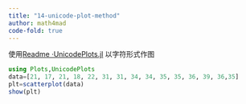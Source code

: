 ```yaml
---
title: "14-unicode-plot-method"
author: math4mad
code-fold: true
---
```


:::{.callout-note title="简介"}
 使用[Readme ·UnicodePlots.jl](https://docs.juliahub.com/UnicodePlots/Ctj9q/2.7.0/)
 以字符形式作图
:::

```julia
using Plots,UnicodePlots
data=[21, 17, 21, 18, 22, 31, 31, 34, 34, 35, 35, 36, 39, 36,35]
plt=scatterplot(data)
show(plt)
```